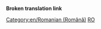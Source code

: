 '''Broken translation link'''{{en/-}}{{en/Bilingual box| Ro
| ---.
| ''This page provides an index for a wide range of '''articles in Romanian''' in OpenTTD Wiki.<br/>Articles with {{en/S|Other_languages_files}} template with'' '''<code><nowiki>language_page = ro</nowiki></code>''' ''parameter automatically link here.''}}


[[Category:en/Romanian (Română)]][[Category:en/Files in other languages|RO]]